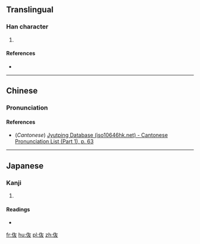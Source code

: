 ==Translingual==

===Han character===
{{Han char|rn=9|rad=人|as=04|sn=6|four=|canj=OKE|ids=⿰亻友}}

# {{defn|Han|sort=人04}}

====References====
* {{Han ref|kx=0096.121|dkj=00452|hdz=10120.030|uh=4F16|ud=20246}}

----

==Chinese==
{{zh-forms}}

===Pronunciation===
{{zh-pron
|m=tǎng
|c=tong2
|mc=
|oc=
|ma=
|cat=
}}

====References====
* (''Cantonese'') [http://www.iso10646hk.net/jp/document/download.jsp Jyutping Database (iso10646hk.net) - Cantonese Pronunciation List (Part 1), p. 63]

----

==Japanese==

===Kanji===
{{ja-kanji|grade=|rs=人04}}

# {{defn|lang=ja|sort=人04}}

====Readings====
* {{ja-readings|on=[[ど]] (do), [[とう]] (tō)|kun=}}

[[fr:伖]]
[[hu:伖]]
[[pl:伖]]
[[zh:伖]]
